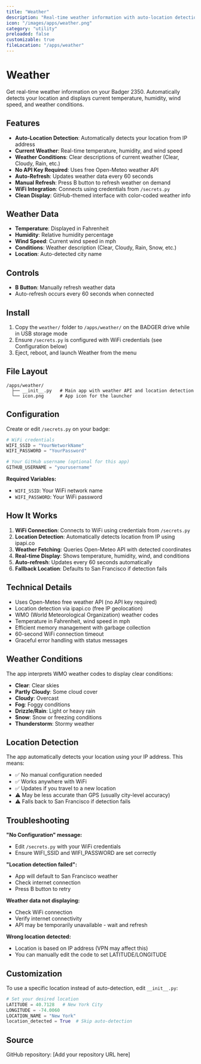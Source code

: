 ```yaml
---
title: "Weather"
description: "Real-time weather information with auto-location detection. Displays temperature, humidity, wind speed, and current conditions."
icon: "/images/apps/weather.png"
category: "utility"
preloaded: false
customizable: true
fileLocation: "/apps/weather"
---
```


# Weather

Get real-time weather information on your Badger 2350. Automatically detects your location and displays current temperature, humidity, wind speed, and weather conditions.

## Features

- **Auto-Location Detection**: Automatically detects your location from IP address
- **Current Weather**: Real-time temperature, humidity, and wind speed
- **Weather Conditions**: Clear descriptions of current weather (Clear, Cloudy, Rain, etc.)
- **No API Key Required**: Uses free Open-Meteo weather API
- **Auto-Refresh**: Updates weather data every 60 seconds
- **Manual Refresh**: Press B button to refresh weather on demand
- **WiFi Integration**: Connects using credentials from `/secrets.py`
- **Clean Display**: GitHub-themed interface with color-coded weather info

## Weather Data

- **Temperature**: Displayed in Fahrenheit
- **Humidity**: Relative humidity percentage
- **Wind Speed**: Current wind speed in mph
- **Conditions**: Weather description (Clear, Cloudy, Rain, Snow, etc.)
- **Location**: Auto-detected city name

## Controls

- **B Button**: Manually refresh weather data
- Auto-refresh occurs every 60 seconds when connected

## Install

1. Copy the `weather/` folder to `/apps/weather/` on the BADGER drive while in USB storage mode
2. Ensure `/secrets.py` is configured with WiFi credentials (see Configuration below)
3. Eject, reboot, and launch Weather from the menu

## File Layout

```
/apps/weather/
  ├── __init__.py   # Main app with weather API and location detection
  └── icon.png      # App icon for the launcher
```

## Configuration

Create or edit `/secrets.py` on your badge:

```python
# WiFi credentials
WIFI_SSID = "YourNetworkName"
WIFI_PASSWORD = "YourPassword"

# Your GitHub username (optional for this app)
GITHUB_USERNAME = "yourusername"
```

**Required Variables:**
- `WIFI_SSID`: Your WiFi network name
- `WIFI_PASSWORD`: Your WiFi password

## How It Works

1. **WiFi Connection**: Connects to WiFi using credentials from `/secrets.py`
2. **Location Detection**: Automatically detects location from IP using ipapi.co
3. **Weather Fetching**: Queries Open-Meteo API with detected coordinates
4. **Real-time Display**: Shows temperature, humidity, wind, and conditions
5. **Auto-refresh**: Updates every 60 seconds automatically
6. **Fallback Location**: Defaults to San Francisco if detection fails

## Technical Details

- Uses Open-Meteo free weather API (no API key required)
- Location detection via ipapi.co (free IP geolocation)
- WMO (World Meteorological Organization) weather codes
- Temperature in Fahrenheit, wind speed in mph
- Efficient memory management with garbage collection
- 60-second WiFi connection timeout
- Graceful error handling with status messages

## Weather Conditions

The app interprets WMO weather codes to display clear conditions:
- **Clear**: Clear skies
- **Partly Cloudy**: Some cloud cover
- **Cloudy**: Overcast
- **Fog**: Foggy conditions
- **Drizzle/Rain**: Light or heavy rain
- **Snow**: Snow or freezing conditions
- **Thunderstorm**: Stormy weather

## Location Detection

The app automatically detects your location using your IP address. This means:
- ✅ No manual configuration needed
- ✅ Works anywhere with WiFi
- ✅ Updates if you travel to a new location
- ⚠️ May be less accurate than GPS (usually city-level accuracy)
- ⚠️ Falls back to San Francisco if detection fails

## Troubleshooting

**"No Configuration" message:**
- Edit `/secrets.py` with your WiFi credentials
- Ensure WIFI_SSID and WIFI_PASSWORD are set correctly

**"Location detection failed":**
- App will default to San Francisco weather
- Check internet connection
- Press B button to retry

**Weather data not displaying:**
- Check WiFi connection
- Verify internet connectivity
- API may be temporarily unavailable - wait and refresh

**Wrong location detected:**
- Location is based on IP address (VPN may affect this)
- You can manually edit the code to set LATITUDE/LONGITUDE

## Customization

To use a specific location instead of auto-detection, edit `__init__.py`:

```python
# Set your desired location
LATITUDE = 40.7128   # New York City
LONGITUDE = -74.0060
LOCATION_NAME = "New York"
location_detected = True  # Skip auto-detection
```

## Source

GitHub repository: [Add your repository URL here]
